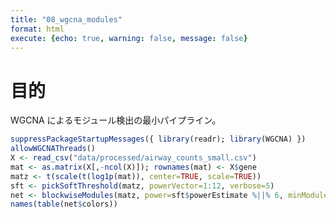 ```yaml
---
title: "08_wgcna_modules"
format: html
execute: {echo: true, warning: false, message: false}
---
```


# 目的
WGCNA によるモジュール検出の最小パイプライン。

```r
suppressPackageStartupMessages({ library(readr); library(WGCNA) })
allowWGCNAThreads()
X <- read_csv("data/processed/airway_counts_small.csv")
mat <- as.matrix(X[,-ncol(X)]); rownames(mat) <- X$gene
matz <- t(scale(t(log1p(mat)), center=TRUE, scale=TRUE))
sft <- pickSoftThreshold(matz, powerVector=1:12, verbose=5)
net <- blockwiseModules(matz, power=sft$powerEstimate %||% 6, minModuleSize=30, mergeCutHeight=0.25)
names(table(net$colors))
```
